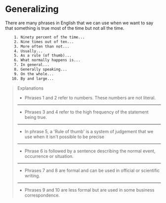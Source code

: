 # Generalizing

There are many phrases in English that we can use when we want to say that something is true most of the time but not all the time.

```txt
    1. Ninety percent of the time...
    2. Nine times out of ten...
    3. More often than not...
    4. Usually...
    5. As a rule (of thumb)...
    6. What normally happens is...
    7. In general...
    8. Generally speaking...
    9. On the whole...
   10. By and large...
```

> Explanations
>
> - Phrases 1 and 2 refer to numbers. These numbers are not literal.
>
> ---
>
> - Phrases 3 and 4 refer to the high frequency of the statement being true.
>
> ---
>
> - In phrase 5, a 'Rule of thumb' is a system of judgement that we use when it isn't possible to be precise
>
> ---
>
> - Phrase 6 is followed by a sentence describing the normal event, occurrence or situation.
>
> ---
>
> - Phrases 7 and 8 are formal and can be used in official or scientific writing.
>
> ---
>
> - Phrases 9 and 10 are less formal but are used in some business correspondence.
